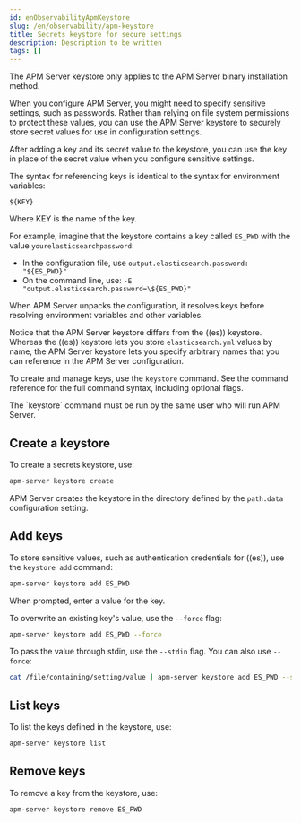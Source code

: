 ```yaml
---
id: enObservabilityApmKeystore
slug: /en/observability/apm-keystore
title: Secrets keystore for secure settings
description: Description to be written
tags: []
---
```


<div id="apm-keystore"></div>

<DocCallOut title="Important" color="warning">
The APM Server keystore only applies to the APM Server binary installation method.
</DocCallOut>

When you configure APM Server, you might need to specify sensitive settings,
such as passwords. Rather than relying on file system permissions to protect
these values, you can use the APM Server keystore to securely store secret
values for use in configuration settings.

After adding a key and its secret value to the keystore, you can use the key in
place of the secret value when you configure sensitive settings.

The syntax for referencing keys is identical to the syntax for environment
variables:

`${KEY}`

Where KEY is the name of the key.

For example, imagine that the keystore contains a key called `ES_PWD` with the
value `yourelasticsearchpassword`:

* In the configuration file, use `output.elasticsearch.password: "${ES_PWD}"`
* On the command line, use: `-E "output.elasticsearch.password=\${ES_PWD}"`

When APM Server unpacks the configuration, it resolves keys before resolving
environment variables and other variables.

Notice that the APM Server keystore differs from the ((es)) keystore.
Whereas the ((es)) keystore lets you store `elasticsearch.yml` values by
name, the APM Server keystore lets you specify arbitrary names that you can
reference in the APM Server configuration.

To create and manage keys, use the `keystore` command.
See the <DocLink id="enObservabilityApmCommandLineOptions" section="keystore-command">command reference</DocLink> for the full command syntax,
including optional flags.

<DocCallOut title="Note">
The `keystore` command must be run by the same user who will run
APM Server.
</DocCallOut>

<div id="apm-creating-keystore"></div>

## Create a keystore

To create a secrets keystore, use:

```sh
apm-server keystore create
```

APM Server creates the keystore in the directory defined by the `path.data`
configuration setting.

<div id="apm-add-keys-to-keystore"></div>

## Add keys

To store sensitive values, such as authentication credentials for ((es)),
use the `keystore add` command:

```sh
apm-server keystore add ES_PWD
```

When prompted, enter a value for the key.

To overwrite an existing key's value, use the `--force` flag:

```sh
apm-server keystore add ES_PWD --force
```

To pass the value through stdin, use the `--stdin` flag. You can also use
`--force`:

```sh
cat /file/containing/setting/value | apm-server keystore add ES_PWD --stdin --force
```

<div id="apm-list-settings"></div>

## List keys

To list the keys defined in the keystore, use:

```sh
apm-server keystore list
```

<div id="apm-remove-settings"></div>

## Remove keys

To remove a key from the keystore, use:

```sh
apm-server keystore remove ES_PWD
```
